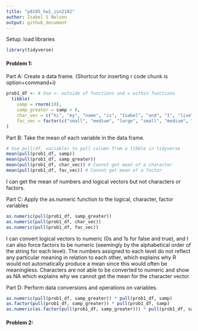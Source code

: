 ```yaml
---
title: "p8105_hw1_isn2102"
author: Isabel S Nelson
output: github_document
---
```


Setup: load libraries
```r
library(tidyverse)
```

#### Problem 1: 
Part A: Create a data frame.
(Shortcut for inserting r code chunk is option+command+i)

```r
prob1_df <- # Use <- outside of functions and = within functions
  tibble(
    samp = rnorm(10), 
    samp_greater = samp > 0, 
    char_vec = c("hi", "my", "name", "is", "Isabel", "and", "I", "live", "in", "Harlem"), 
    fac_vec = factor(c("small", "medium", "large", "small", "medium", "large", "small", "medium", "large", "small"))
)
```

Part B: Take the mean of each variable in the data frame.
```r
# Use pull(df, variable) to pull column from a tibble in tidyverse
mean(pull(prob1_df, samp))
mean(pull(prob1_df, samp_greater))
mean(pull(prob1_df, char_vec)) # Cannot get mean of a character
mean(pull(prob1_df, fac_vec)) # Cannot get mean of a factor
```
I can get the mean of numbers and logical vectors but not characters or factors.

Part C: Apply the as.numeric function to the logical, character, factor variables
```r
as.numeric(pull(prob1_df, samp_greater))
as.numeric(pull(prob1_df, char_vec)) 
as.numeric(pull(prob1_df, fac_vec))
```
I can convert logical vectors to numeric (0s and 1s for false and true), and I can also force factors to be numeric (seemingly by the alphabetical order of the string for each level). The numbers assigned to each level do not reflect any particular meaning in relation to each other, which explains why R would not automatically produce a mean since this would often be meaningless. Characters are not able to be converted to numeric and show as NA which explains why we cannot get the mean for the character vector.

Part D: Perform data conversions and operations on variables. 
```r
as.numeric(pull(prob1_df, samp_greater)) * pull(prob1_df, samp)
as.factor(pull(prob1_df, samp_greater)) * pull(prob1_df, samp)
as.numeric(as.factor(pull(prob1_df, samp_greater))) * pull(prob1_df, samp)
```

#### Problem 2: 

```r

```

